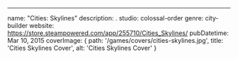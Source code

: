 ---

name: "Cities: Skylines"
description: .
studio: colossal-order
genre: city-builder
website: https://store.steampowered.com/app/255710/Cities_Skylines/
pubDatetime: Mar 10, 2015
coverImage: { path: '/games/covers/cities-skylines.jpg', title: 'Cities Skylines Cover', alt: 'Cities Skylines Cover' }
